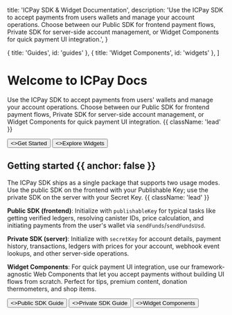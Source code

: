 
  title: 'ICPay SDK & Widget Documentation',
  description:
    'Use the ICPay SDK to accept payments from users wallets and manage your account operations. Choose between our Public SDK for frontend payment flows, Private SDK for server-side account management, or Widget Components for quick payment UI integration.',
}

  { title: 'Guides', id: 'guides' },
  { title: 'Widget Components', id: 'widgets' },
]

<HeroPattern />

# Welcome to ICPay Docs

Use the ICPay SDK to accept payments from users' wallets and manage your account operations. Choose between our Public SDK for frontend payment flows, Private SDK for server-side account management, or Widget Components for quick payment UI integration. {{ className: 'lead' }}

<div className="not-prose mt-6 mb-16 flex gap-3">
  <Button href="/sdk" arrow="right">
    <>Get Started</>
  </Button>
  <Button href="/widget" variant="outline">
    <>Explore Widgets</>
  </Button>
</div>

## Getting started {{ anchor: false }}

The ICPay SDK ships as a single package that supports two usage modes. Use the public SDK on the frontend with your Publishable Key; use the private SDK on the server with your Secret Key. {{ className: 'lead' }}

**Public SDK (frontend)**: Initialize with `publishableKey` for typical tasks like getting verified ledgers, resolving canister IDs, price calculation, and initiating payments from the user's wallet via `sendFunds`/`sendFundsUsd`.

**Private SDK (server)**: Initialize with `secretKey` for account details, payment history, transactions, ledgers with prices for your account, webhook event lookups, and other server-side operations.

**Widget Components**: For quick payment UI integration, use our framework-agnostic Web Components that let you accept payments without building UI flows from scratch. Perfect for tips, premium content, donation thermometers, and shop items.

<div className="not-prose">
  <Button href="/sdk" variant="text" arrow="right">
    <>Public SDK Guide</>
  </Button>
  <Button href="/sdk-secret" variant="text" arrow="right" className="ml-2">
    <>Private SDK Guide</>
  </Button>
  <Button href="/widget" variant="text" arrow="right" className="ml-2">
    <>Widget Components</>
  </Button>
</div>

<Guides />

<Widgets />
